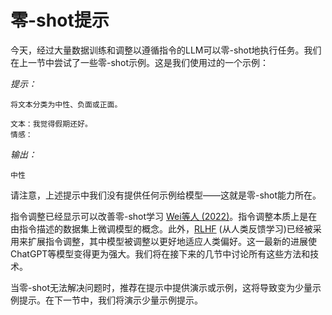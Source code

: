 # 零-shot提示
今天，经过大量数据训练和调整以遵循指令的LLM可以零-shot地执行任务。我们在上一节中尝试了一些零-shot示例。这是我们使用过的一个示例：

*提示：*
```
将文本分类为中性、负面或正面。

文本：我觉得假期还好。
情感：
```

*输出：*
```
中性
```

请注意，上述提示中我们没有提供任何示例给模型——这就是零-shot能力所在。

指令调整已经显示可以改善零-shot学习 [Wei等人 (2022)](https://arxiv.org/pdf/2109.01652.pdf)。指令调整本质上是在由指令描述的数据集上微调模型的概念。此外，[RLHF](https://arxiv.org/abs/1706.03741) (从人类反馈学习)已经被采用来扩展指令调整，其中模型被调整以更好地适应人类偏好。这一最新的进展使ChatGPT等模型变得更为强大。我们将在接下来的几节中讨论所有这些方法和技术。

当零-shot无法解决问题时，推荐在提示中提供演示或示例，这将导致变为少量示例提示。在下一节中，我们将演示少量示例提示。